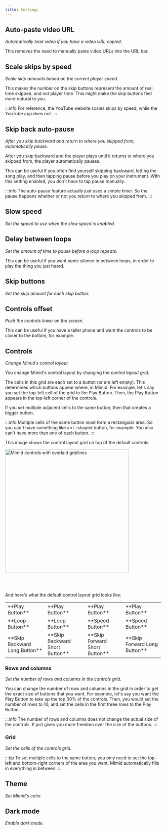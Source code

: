 ```yaml
---
title: Settings
---
```



## Auto-paste video URL

_Automatically load video if you have a video URL copied._

This removes the need to manually paste video URLs into the URL bar.

## Scale skips by speed

_Scale skip amounts based on the current player speed._

This makes the number on the skip buttons represent the amount of real time skipped, and not player time.
This might make the skip buttons feel more natural to you.

:::info
For reference, the YouTube website scales skips by speed, while the YouTube app does not.
:::

## Skip back auto-pause

_After you skip backward and return to where you skipped from, automatically pause._

After you skip backward and the player plays until it returns to where you skipped from, the player automatically pauses.

This can be useful if you often find yourself skipping backward, letting the song play,
and then tapping pause before you play on your instrument.
With this setting enabled, you don't have to tap pause manually.

:::info
The auto-pause feature actually just uses a simple timer.
So the pause happens whether or not you return to where you skipped from.
:::

## Slow speed

_Set the speed to use when the slow speed is enabled._

## Delay between loops

_Set the amount of time to pause before a loop repeats._

This can be useful if you want some silence in between loops,
in order to play the thing you just heard.

## Skip buttons

_Set the skip amount for each skip button._

## Controls offset

_Push the controls lower on the screen._

This can be useful if you have a taller phone and want the controls to be closer to the bottom, for example.

## Controls

_Change Mimid's control layout._

You change Mimid's control layout by changing the _control layout grid._

The cells in this grid are each set to a button (or are left empty).
This determines which buttons appear where, in Mimid.
For example, let's say you set the top-left cell of the grid to the Play Button.
Then, the Play Button appears in the top-left corner of the controls.

If you set multiple adjacent cells to the same button, then that creates a bigger button.

:::info
Multiple cells of the same button must form a rectangular area.
So you can't have something like an L-shaped button, for example.
You also can't have more than one of each button.
:::

This image shows the control layout grid on top of the default controls:

<img
  src={ControlsWithGridlines}
  width="400px"
  alt="Mimid controls with overlaid gridlines"
/>

<br />
<br />

And here's what the default control layout grid looks like:

<table>
  <tbody>
    <tr>
      <td style={{ textAlign: "center" }}>**Play Button**</td>
      <td style={{ textAlign: "center" }}>**Play Button**</td>
      <td style={{ textAlign: "center" }}>**Play Button**</td>
      <td style={{ textAlign: "center" }}>**Play Button**</td>
    </tr>
    <tr>
      <td style={{ textAlign: "center" }}>**Loop Button**</td>
      <td style={{ textAlign: "center" }}>**Loop Button**</td>
      <td style={{ textAlign: "center" }}>**Speed Button**</td>
      <td style={{ textAlign: "center" }}>**Speed Button**</td>
    </tr>
    <tr>
      <td style={{ textAlign: "center" }}>**Skip Backward Long Button**</td>
      <td style={{ textAlign: "center" }}>**Skip Backward Short Button**</td>
      <td style={{ textAlign: "center" }}>**Skip Forward Short Button**</td>
      <td style={{ textAlign: "center" }}>**Skip Forward Long Button**</td>
    </tr>
  </tbody>
</table>

### Rows and columns

_Set the number of rows and columns in the controls grid._

You can change the number of rows and columns in the grid in order to get the exact size of buttons that you want.
For example, let's say you want the Play Button to take up the top 30% of the controls.
Then, you would set the number of rows to 10, and set the cells in the first three rows to the Play Button.

:::info
The number of rows and columns does not change the actual size of the controls.
It just gives you more freedom over the size of the buttons.
:::

### Grid

_Set the cells of the controls grid._

:::tip
To set multiple cells to the same button,
you only need to set the top-left and bottom-right corners of the area you want.
Mimid automatically fills in everything in between.
:::

## Theme

_Set Mimid's color._

## Dark mode

_Enable dark mode._
